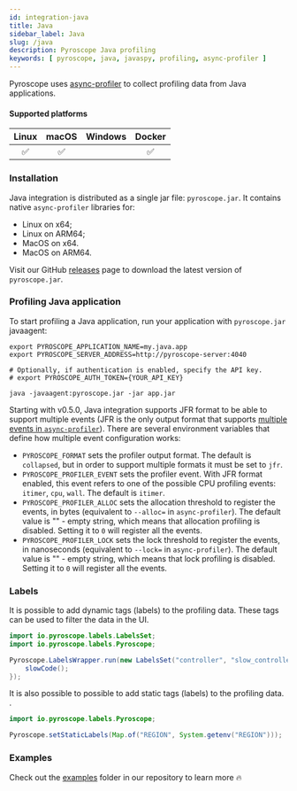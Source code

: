 ```yaml
---
id: integration-java
title: Java
sidebar_label: Java
slug: /java
description: Pyroscope Java profiling
keywords: [ pyroscope, java, javaspy, profiling, async-profiler ]
---
```





Pyroscope uses [async-profiler](https://github.com/jvm-profiling-tools/async-profiler) to collect profiling data from Java applications.

#### Supported platforms

| Linux | macOS | Windows | Docker |
|:-----:|:-----:|:-------:|:------:|
|   ✅  |   ✅    |         |   ✅   |

### Installation

Java integration is distributed as a single jar file: `pyroscope.jar`. It contains native `async-profiler` libraries for:

* Linux on x64;
* Linux on ARM64;
* MacOS on x64.
* MacOS on ARM64.

Visit our GitHub [releases](https://github.com/pyroscope-io/pyroscope-java/releases) page to download the latest version of `pyroscope.jar`.


### Profiling Java application

To start profiling a Java application, run your application with `pyroscope.jar` javaagent:

```shell
export PYROSCOPE_APPLICATION_NAME=my.java.app
export PYROSCOPE_SERVER_ADDRESS=http://pyroscope-server:4040

# Optionally, if authentication is enabled, specify the API key.
# export PYROSCOPE_AUTH_TOKEN={YOUR_API_KEY}

java -javaagent:pyroscope.jar -jar app.jar
```

Starting with v0.5.0, Java integration supports JFR format to be able to support multiple events (JFR is the only output format that supports [multiple events in `async-profiler`](https://github.com/jvm-profiling-tools/async-profiler#multiple-events)). There are several environment variables that define how multiple event configuration works:

* `PYROSCOPE_FORMAT` sets the profiler output format. The default is `collapsed`, but in order to support multiple formats it must be set to `jfr`.
* `PYROSCOPE_PROFILER_EVENT` sets the profiler event. With JFR format enabled, this event refers to one of the possible CPU profiling events: `itimer`, `cpu`, `wall`. The default is `itimer`.
* `PYROSCOPE_PROFILER_ALLOC` sets the allocation threshold to register the events, in bytes (equivalent to `--alloc=` in `async-profiler`). The default value is "" - empty string, which means that allocation profiling is disabled. Setting it to `0` will register all the events.
* `PYROSCOPE_PROFILER_LOCK` sets the lock threshold to register the events, in nanoseconds (equivalent to `--lock=` in `async-profiler`). The default value is "" - empty string, which means that lock profiling is disabled. Setting it to `0` will register all the events.

### Labels

It is possible to add dynamic tags (labels) to the profiling data. These tags can be used to filter the data in the UI.

```java
import io.pyroscope.labels.LabelsSet;
import io.pyroscope.labels.Pyroscope;

Pyroscope.LabelsWrapper.run(new LabelsSet("controller", "slow_controller"), () -> {
    slowCode();
});
```

It is also possible to possible to add static tags (labels) to the profiling data. .

```java
import io.pyroscope.labels.Pyroscope;

Pyroscope.setStaticLabels(Map.of("REGION", System.getenv("REGION")));
```

### Examples

Check out the [examples](https://github.com/pyroscope-io/pyroscope/tree/main/examples/java) folder in our repository to learn more 🔥
